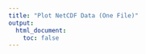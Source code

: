 ```yaml
---
title: "Plot NetCDF Data (One File)"
output:
  html_document:
    toc: false
---
```


<!--
image dir /images/plot_data/plot_ncdf_one
-->

